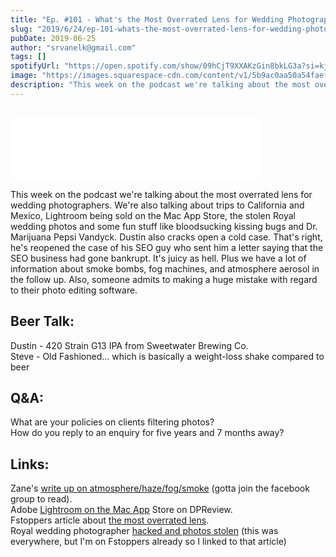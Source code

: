 ```yaml
---
title: "Ep. #101 - What's the Most Overrated Lens for Wedding Photography?"
slug: "2019/6/24/ep-101-whats-the-most-overrated-lens-for-wedding-photography"
pubDate: 2019-06-25
author: "srvanelk@gmail.com"
tags: []
spotifyUrl: "https://open.spotify.com/show/09hCjT9XXAKzGin8bkLG3a?si=kjRZvQ1JTb6Ov3HVzSSlWA"
image: "https://images.squarespace-cdn.com/content/v1/5b9ac0aa50a54faef024c950/1561427495014-AA15S2BAFN1RFR3AQQ0J/JVE_Photo-103.jpg?format=original"
description: "This week on the podcast we're talking about the most overrated lens for wedding photographers. We're also talking about trips to California and Mexico, Lightroom being sold on the Mac App Store, the stolen Royal wedding photos and some fun stuff like bloodsucking kissing bugs and Dr. Marijuana Pepsi Vandyck. Dustin also cracks open a cold case. That's right, he's reopened the case of his SEO guy who sent him a letter saying that the SEO business had gone bankrupt. It's juicy as hell. Plus we have a lot of information about smoke bombs, fog machines, and atmosphere aerosol in the follow up. Also, someone admits to making a huge mistake with regard to their photo editing software."
---
```


<figure>
  <img src="https://images.squarespace-cdn.com/content/v1/5b9ac0aa50a54faef024c950/1561427495014-AA15S2BAFN1RFR3AQQ0J/JVE_Photo-103.jpg?format=original" alt="" />
</figure>
<iframe class="embedly-embed" src="//cdn.embedly.com/widgets/media.html?src=https%3A%2F%2Fanchor.fm%2Fweddingphotohangover%2Fembed%2Fepisodes%2FEp--101---Whats-the-Most-Overrated-Lens-for-Wedding-Photography-e4ecm1&url=https%3A%2F%2Fanchor.fm%2Fweddingphotohangover%2Fepisodes%2FEp--101---Whats-the-Most-Overrated-Lens-for-Wedding-Photography-e4ecm1&image=https%3A%2F%2Fd3t3ozftmdmh3i.cloudfront.net%2Fproduction%2Fpodcast_uploaded_episode400%2F805714%2F805714-1561426612318-411e0abd55f54.jpg&key=61d05c9d54e8455ea7a9677c366be814&type=text%2Fhtml&schema=anchor&wmode=opaque" width="400" height="102" scrolling="no" frameborder="0" allow="autoplay; fullscreen" allowfullscreen="true"></iframe>

This week on the podcast we're talking about the most overrated lens for wedding photographers. We're also talking about trips to California and Mexico, Lightroom being sold on the Mac App Store, the stolen Royal wedding photos and some fun stuff like bloodsucking kissing bugs and Dr. Marijuana Pepsi Vandyck. Dustin also cracks open a cold case. That's right, he's reopened the case of his SEO guy who sent him a letter saying that the SEO business had gone bankrupt. It's juicy as hell. Plus we have a lot of information about smoke bombs, fog machines, and atmosphere aerosol in the follow up. Also, someone admits to making a huge mistake with regard to their photo editing software.

## Beer Talk:  
Dustin - 420 Strain G13 IPA from Sweetwater Brewing Co.  
Steve - Old Fashioned... which is basically a weight-loss shake compared to beer

## Q&A:  
What are your policies on clients filtering photos?  
How do you reply to an enquiry for five years and 7 months away?

## Links:  
Zane's [write up on atmosphere/haze/fog/smoke](https://www.facebook.com/groups/weddinghangover/permalink/2418097068427930/) (gotta join the facebook group to read).  
Adobe [Lightroom on the Mac App](https://www.dpreview.com/news/0849041830/adobe-lightroom-is-now-available-on-apple-s-mac-app-store-for-the-first-time-ever) Store on DPReview.  
Fstoppers article about [the most overrated lens](https://fstoppers.com/originals/whats-most-overrated-lens-382292).  
Royal wedding photographer [hacked and photos stolen](https://fstoppers.com/news/royal-wedding-photographer-hacked-hundreds-photos-prince-harry-and-meghan-markle-382974) (this was everywhere, but I'm on Fstoppers already so I linked to that article)
